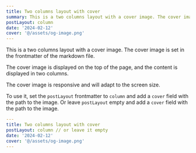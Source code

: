 ```yaml
---
title: Two columns layout with cover
summary: This is a two columns layout with a cover image. The cover image is set in the frontmatter of the markdown file.
postLayout: column
date: '2024-02-12'
cover: '@/assets/og-image.png'
---
```


This is a two columns layout with a cover image. The cover image is set in the frontmatter of the markdown file.

The cover image is displayed on the top of the page, and the content is displayed in two columns.

The cover image is responsive and will adapt to the screen size.

To use it, set the `postLayout` frontmatter to `column` and add a `cover` field with the path to the image. Or leave `postLayout` empty and add a `cover` field with the path to the image.

```yaml
---
title: Two columns layout with cover
postLayout: column // or leave it empty
date: '2024-02-12'
cover: '@/assets/og-image.png'
---
```

